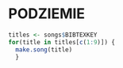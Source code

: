 # PODZIEMIE


```r
titles <- songs$BIBTEXKEY
for(title in titles[c(1:9)]) {
  make.song(title)
  }
```

